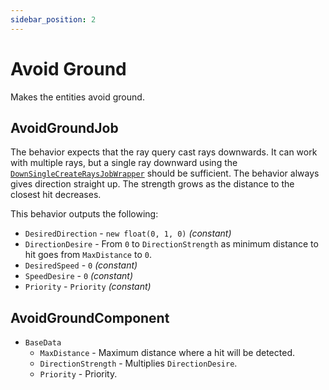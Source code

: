 ```yaml
---
sidebar_position: 2
---
```



# Avoid Ground

Makes the entities avoid ground.

## AvoidGroundJob

The behavior expects that the ray query cast rays downwards. It can work with multiple rays, but a single ray downward using the [`DownSingleCreateRaysJobWrapper`](/docs/documentation-defaults/queries/ray-queries/down-single-create-rays) should be sufficient. The behavior always gives direction straight up. The strength grows as the distance to the closest hit decreases.

This behavior outputs the following: 
- `DesiredDirection` - `new float(0, 1, 0)` *(constant)*
- `DirectionDesire` - From `0` to `DirectionStrength` as minimum distance to hit goes from `MaxDistance` to `0`.
- `DesiredSpeed` - `0` *(constant)*
- `SpeedDesire` - `0` *(constant)*
- `Priority` -  `Priority` *(constant)*

## AvoidGroundComponent

- `BaseData`
    - `MaxDistance` - Maximum distance where a hit will be detected.
    - `DirectionStrength` - Multiplies `DirectionDesire`.
    - `Priority` - Priority.